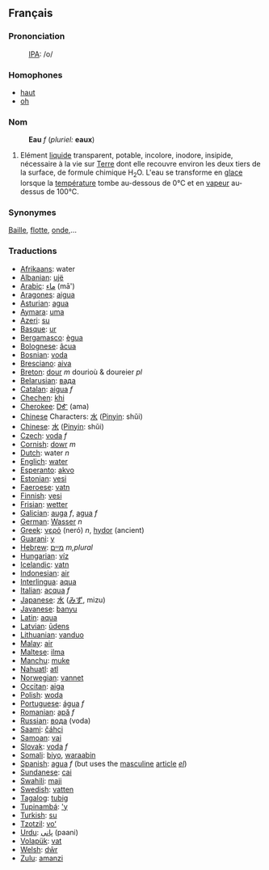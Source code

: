 ==Français==
===Prononciation===
:[[IPA]]: /o/
===Homophones===
*[[haut]]
*[[oh]]
===Nom===
:'''Eau''' ''f'' (''pluriel:'' '''eaux''')
#Elément [[liquide]] transparent, potable, incolore, inodore, insipide, nécessaire à la vie sur [[Terre]] dont elle recouvre environ les deux tiers de la surface, de formule chimique H<sub>2</sub>O. L'eau se transforme en [[glace]] lorsque la [[température]] tombe au-dessous de 0°C et en [[vapeur]] au-dessus de 100°C.
===Synonymes===
[[Baille]], [[flotte]], [[onde]],...
===Traductions===
*[[Afrikaans]]:  water
*[[Albanian]]: [[ujë]]
*[[Arabic]]: [[ماء]] (mā')
*[[Aragones]]:  [[aigua]]
*[[Asturian]]: [[agua]]
*[[Aymara]]: [[uma]] 
*[[Azeri]]: [[su]]
*[[Basque]]: [[ur]]
*[[Bergamasco]]: [[ègua]]
*[[Bolognese]]: [[âcua]]
*[[Bosnian]]: [[voda]]
*[[Bresciano]]: [[aiva]]
*[[Breton]]: [[dour]] ''m'' dourioù & doureier ''pl''
*[[Belarusian]]: [[вaдa]]
*[[Catalan]]: [[aigua]] ''f''
*[[Chechen]]: [[khi]]
*[[Cherokee]]: [[ᎠᎹ]] (ama)
*[[Chinese]] Characters: [[水]] ([[Pinyin]]: shǔi)
*[[Chinese]]: [[水]] ([[Pinyin]]: shǔi)
*[[Czech]]: [[voda]] ''f''
*[[Cornish]]: [[dowr]] ''m''
*[[Dutch]]: water ''n''
*[[Englich]]: [[water]]
*[[Esperanto]]: [[akvo]] 
*[[Estonian]]: [[vesi]]
*[[Faeroese]]: [[vatn]]
*[[Finnish]]: [[vesi]]
*[[Frisian]]: [[wetter]]
*[[Galician]]: [[auga]] ''f'', [[agua]] ''f''
*[[German]]: [[Wasser]] ''n''
*[[Greek]]: [[νερό]] (ner&oacute;) ''n'', [[hydor]] (ancient)
*[[Guarani]]: [[y]]
*[[Hebrew]]: [[מיים]] ''m,plural'' 
*[[Hungarian]]: [[víz]]
*[[Icelandic]]: [[vatn]]
*[[Indonesian]]: [[air]]
*[[Interlingua]]: [[aqua]]
*[[Italian]]: [[acqua]] ''f''
*[[Japanese]]: [[水]] ([[みず]], mizu)
*[[Javanese]]: [[banyu]]
*[[Latin]]: [[aqua]]
*[[Latvian]]: [[ūdens]]
*[[Lithuanian]]: [[vanduo]] 
*[[Malay]]: [[air]]
*[[Maltese]]: [[ilma]]
*[[Manchu]]: [[muke]]
*[[Nahuatl]]: [[atl]]
*[[Norwegian]]: [[vannet]]
*[[Occitan]]: [[aiga]]
*[[Polish]]: [[woda]]
*[[Portuguese]]: [[água]] ''f''
*[[Romanian]]: [[apă]] ''f''
*[[Russian]]: [[вода]] (voda)
*[[Saami]]: [[čáhci]]
*[[Samoan]]: [[vai]]
*[[Slovak]]: [[voda]] ''f''
*[[Somali]]: [[biyo]], [[waraabin]]
*[[Spanish]]: [[agua]] ''f'' (but uses the [[masculine]] [[article]] ''[[el]]'')
*[[Sundanese]]: [[cai]]
*[[Swahili]]: [[maji]]
*[[Swedish]]: [[vatten]] 
*[[Tagalog]]: [[tubig]]
*[[Tupinambá]]: [['y]]
*[[Turkish]]: [[su]]
*[[Tzotzil]]: [[voʻ]]
*[[Urdu]]: [[پانی]] (paani)
*[[Volapük]]: [[vat]]
*[[Welsh]]: [[dŵr]]
*[[Zulu]]: [[amanzi]]